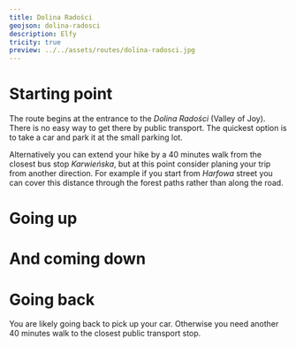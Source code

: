 ```yaml
---
title: Dolina Radości
geojson: dolina-radosci
description: Elfy
tricity: true
preview: ../../assets/routes/dolina-radosci.jpg
---
```


# Starting point

The route begins at the entrance to the _Dolina Radości_ (Valley of Joy). There is no easy way to get there
by public transport. The quickest option is to take a car and park it at the small parking lot.

Alternatively you can extend your hike by a 40 minutes walk from the closest bus stop _Karwieńska_, but at this point consider planing your trip
from another direction. For example if you start from _Harfowa_ street you can cover this distance through the forest paths rather
than along the road.

# Going up

# And coming down

# Going back

You are likely going back to pick up your car. Otherwise you need another 40 minutes walk to the closest public transport stop.
